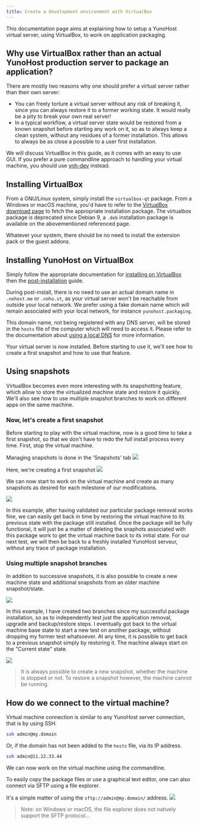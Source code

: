 ```yaml
---
title: Create a development environment with VirtualBox
---
```


This documentation page aims at explaining how to setup a YunoHost virtual server, using VirtualBox, to work on application packaging.

## Why use VirtualBox rather than an actual YunoHost production server to package an application?

There are mostly two reasons why one should prefer a virtual server rather than their own server:

- You can freely torture a virtual server without any risk of breaking it, since you can always restore it to a former working state. It would really be a pity to break your own real server!
- In a typical workflow, a virtual server state would be restored from a known snapshot before starting any work on it, so as to always keep a clean system, without any residues of a former installation. This allows to always be as close a possible to a user first installation.

We will discuss VirtualBox in this guide, as it comes with an easy to use GUI. If you prefer a pure commandline approach to handling your virtual machine, you should use [ynh-dev](/contribute/core/) instead.

## Installing VirtualBox

From a GNU/Linux system, simply install the `virtualbox-qt` package.
From a Windows or macOS machine, you'd have to refer to the [VirtualBox download page](https://www.virtualbox.org/wiki/Downloads) to fetch the appropriate installation package. The virtualbox package is deprecated since Debian 9, a `.deb` installation package is available on the abovementioned referenced page.

Whatever your system, there should be no need to install the extension pack or the guest addons.

## Installing YunoHost on VirtualBox

Simply follow the appropriate documentation for [installing on VirtualBox](/contribute/apps/resources/packaging_apps_virtualbox) then the [post-installation](/category/after-installation) guide.

During post-install, there is no need to use an actual domain name in `.nohost.me` or `.noho.st`, as your virtual server won't be reachable from outside your local network.
We prefer using a fake domain name which will remain associated with your local network, for instance `yunohost.packaging`.

This domain name, not being registered with any DNS server, will be stored in the `hosts` file of the computer which will need to access it. Please refer to the documentation about [using a local DNS](/admin/tutorials/domains/dns_local_network) for more information.

Your virtual server is now installed. Before starting to use it, we'll see how to create a first snapshot and how to use that feature.

## Using snapshots

VirtualBox becomes even more interesting with its snapshotting feature, which allow to store the virtualized machine state and restore it quickly.
We'll also see how to use multiple snapshot branches to work on different apps on the same machine.

### Now, let's create a first snapshot

Before starting to play with the virtual machine, now is a good time to take a first snapshot, so that we don't have to redo the full install process every time.
First, stop the virtual machine.

Managing snapshots is done in the 'Snapshots' tab
![](/img/softwares/virtualbox_packaging1-en.png)

Here, we're creating a first snapshot
![](/img/softwares/virtualbox_packaging2-en.png)

We can now start to work on the virtual machine and create as many snapshots as desired for each milestone of our modifications.

![](/img/softwares/virtualbox_packaging3-en.png)

In this example, after having validated our particular package removal works fine, we can easily get back in time by restoring the virtual machine to its previous state with the package still installed.
Once the package will be fully functional, it will just be a matter of deleting the snaphots associated with this package work to get the virtual machine back to its initial state.
For our next test, we will then be back to a freshly installed YunoHost serveur, without any trace of package installation.

### Using multiple snapshot branches

In addition to successive snapshots, it is also possible to create a new machine state and additional snapshots from an older machine snapshot/state.

![](/img/softwares/virtualbox_packaging4-en.png)

In this example, I have created two branches since my successful package installation, so as to independently test just the application removal, upgrade and backup/restore steps.
I eventually got back to the virtual machine base state to start a new test on another package, without dropping my former test whatsoever.
At any time, it is possible to get back to a previous snapshot simply by restoring it.
The machine always start on the "Current state" state.

![](/img/softwares/virtualbox_packaging5-en.png)

> It is always possible to create a new snapshot, whether the machine is stopped or not. To restore a snapshot however, the machine cannot be running.

## How do we connect to the virtual machine?

Virtual machine connection is similar to any YunoHost server connection, that is by using SSH.

```bash
ssh admin@my.domain
```

Or, if the domain has not been added to the `hosts` file, via its IP address.

```bash
ssh admin@11.22.33.44
```

We can now work on the virtual machine using the commandline.

To easily copy the package files or use a graphical text editor, one can also connect via SFTP using a file explorer.

It's a simple matter of using the `sftp://admin@my.domain/` address.
![](/img/softwares/virtualbox_packaging6.jpg)

> Note: on Windows or macOS, the file explorer does not natively support the SFTP protocol...
